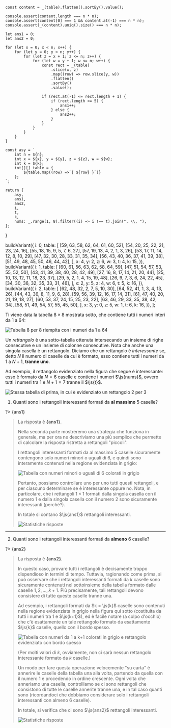 

    const content = _(table).flatten().sortBy().value();

    console.assert(content.length === n * n);
    console.assert(content[0] === 1 && content.at(-1) === n * n);
    console.assert(_(content).uniq().size() === n * n);

    let ans1 = 0;
    let ans2 = 0;

    for (let x = 0; x < n; x++) {
        for (let y = 0; y < n; y++) {
            for (let z = x + 1; z <= n; z++) {
                for (let w = y + 1; w <= n; w++) {
                    const rect = _(table)
                        .slice(x, z)
                        .map((row) => row.slice(y, w))
                        .flatten()
                        .sortBy()
                        .value();

                    if (rect.at(-1) <= rect.length + 1) {
                        if (rect.length <= 5) {
                            ans1++;
                        } else {
                            ans2++;
                        }
                    }
                }
            }
        }
    }

    const asy = `
        int n = ${n};
        int x = ${x}, y = ${y}, z = ${z}, w = ${w};
        int k = ${k};
        int[][] table = {
            ${table.map((row) =>`{ ${row} }`)}
        };
    `;

    return {
        asy,
        ans1,
        ans2,
        i,
        t,
        k,
        nums: _.range(1, 8).filter((i) => i !== t).join(", \\, "),
    };

}

  buildVariant({
    i: 0,
    table: [
      [59, 63, 58, 62, 64, 61, 60, 52],
      [54, 20, 25, 22, 21, 23, 24, 16],
      [55, 18, 15, 9, 5, 7, 6, 27],
      [57, 19, 13, 4, 2, 1, 3, 26],
      [53, 17, 11, 14, 12, 8, 10, 29],
      [47, 32, 30, 28, 33, 31, 35, 34],
      [56, 43, 40, 36, 37, 41, 39, 38],
      [51, 49, 48, 45, 50, 46, 44, 42],
    ],
    x: 4,
    y: 2,
    z: 6,
    w: 3,
    t: 4,
    k: 15,
  }),
  buildVariant({
    i: 1,
    table: [
      [60, 61, 56, 63, 62, 58, 64, 59],
      [47, 51, 54, 57, 53, 55, 52, 50],
      [43, 41, 39, 38, 40, 28, 42, 49],
      [27, 16, 8, 17, 14, 21, 20, 44],
      [25, 10, 13, 12, 11, 18, 23, 37],
      [29, 5, 2, 1, 4, 15, 19, 48],
      [26, 9, 7, 3, 6, 24, 22, 45],
      [34, 30, 36, 32, 35, 33, 31, 46],
    ],
    x: 2,
    y: 5,
    z: 4,
    w: 6,
    t: 5,
    k: 16,
  }),
  buildVariant({
    i: 2,
    table: [
      [62, 48, 32, 2, 7, 5, 10, 30],
      [64, 52, 41, 1, 3, 4, 13, 26],
      [44, 43, 36, 8, 11, 9, 6, 28],
      [59, 56, 39, 12, 16, 17, 14, 31],
      [61, 47, 40, 20, 21, 19, 18, 27],
      [60, 53, 37, 24, 15, 25, 23, 22],
      [63, 46, 29, 33, 35, 38, 42, 34],
      [58, 51, 49, 54, 57, 55, 45, 50],
    ],
    x: 3,
    y: 0,
    z: 5,
    w: 1,
    t: 6,
    k: 16,
  }),
];

Ti viene data la tabella $8 \times 8$ mostrata sotto, che contiene tutti i numeri interi da $1$ a $64$:

![Tabella 8 per 8 riempita con i numeri da 1 a 64](table.asy)

Un _rettangolo_ è una sotto-tabella ottenuta intersecando un insieme di righe consecutive e un insieme di colonne consecutive. Nota che anche una singola casella è un rettangolo. Diciamo che un rettangolo è _interessante_ se, detto $N$ il numero di caselle da cui è formato, esso contiene tutti i numeri da $1$ a $N + 1$, **tranne uno**.

Ad esempio, il rettangolo evidenziato nella figura che segue è interessante: esso è formato da $N = 6$ caselle e contiene i numeri $\js{nums}$, ovvero tutti i numeri tra $1$ e $N + 1 = 7$ tranne il $\js{t}$.

![Stessa tabella di prima, in cui è evidenziato un rettangolo 2 per 3](highlighted-rectangle.asy)

1. Quanti sono i rettangoli interessanti formati da **al massimo** $5$ caselle?

?> {ans1}

> La risposta è **{ans1}**.
>
> Nella seconda parte mostreremo una strategia che funziona in generale, ma per ora ne descriviamo una più semplice che permette di calcolare la risposta ristretta a rettangoli "piccoli".
>
> I rettangoli interessanti formati da al massimo $5$ caselle sicuramente contengono solo numeri minori o uguali di $6$, e quindi sono interamente contenuti nella regione evidenziata in grigio:
>
> ![Tabella con numeri minori o uguali di 6 colorati in grigio](highlighted-small.asy)
>
> Pertanto, possiamo controllare uno per uno tutti questi rettangoli, e per ciascuno determinare se è interessante oppure no. Nota, in particolare, che i rettangoli $1 \times 1$ formati dalla singola casella con il numero $1$ e dalla singola casella con il numero $2$ sono sicuramente interessanti (perché?).
>
> In totale si contano $\js{ans1}$ rettangoli interessanti.
>
> ![Statistiche risposte]({i}-0.svg)

---

2. Quanti sono i rettangoli interessanti formati da **almeno** $6$ caselle?

?> {ans2}

> La risposta è **{ans2}**.
>
> In questo caso, provare tutti i rettangoli è decisamente troppo dispendioso in termini di tempo. Tuttavia, ragionando come prima, si può osservare che i rettangoli interessanti formati da $k$ caselle sono sicuramente contenuti nel sottoinsieme della tabella formato dalle caselle $1, \, 2, \, \dots, \, k + 1$. Più precisamente, tali rettangoli devono consistere di tutte queste caselle tranne una.
>
> Ad esempio, i rettangoli formati da $k = \js{k}$ caselle sono contenuti nella regione evidenziata in grigio nella figura qui sotto (costituita da tutti i numeri tra $1$ e $\js{k+1}$), ed è facile notare (a colpo d'occhio) che c'è esattamente un tale rettangolo formato da esattamente $\js{k}$ caselle, quello con il bordo spesso.
>
> ![Tabella con numeri da 1 a k+1 colorati in grigio e rettangolo evidenziato con bordo spesso](highlighted-big.asy)
>
> (Per molti valori di $k$, ovviamente, non ci sarà nessun rettangolo interessante formato da $k$ caselle.)
>
> Un modo per fare questa operazione velocemente "su carta" è annerire le caselle della tabella una alla volta, partendo da quella con il numero $1$ e procedendo in ordine crescente. Ogni volta che anneriamo una casella, controlliamo se ci sono rettangoli che consistono di tutte le caselle annerite tranne una, e in tal caso quanti sono (ricordandoci che dobbiamo considerare solo i rettangoli interessanti con almeno $6$ caselle).
>
> In totale, si verifica che ci sono $\js{ans2}$ rettangoli interessanti.
>
> ![Statistiche risposte]({i}-1.svg)
